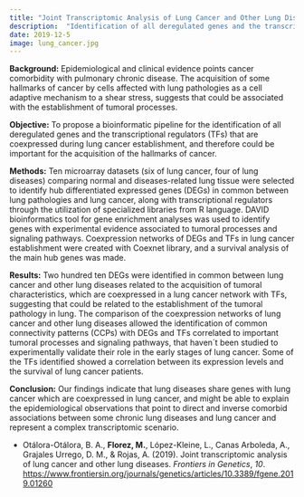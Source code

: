 ```yaml
---
title: "Joint Transcriptomic Analysis of Lung Cancer and Other Lung Diseases"
description:  "Identification of all deregulated genes and the transcriptional regulators (TFs) that are coexpressed during lung cancer"
date: 2019-12-5
image: lung_cancer.jpg
---
```


**Background:** Epidemiological and clinical evidence points cancer comorbidity with pulmonary chronic disease. The acquisition of some hallmarks of cancer by cells affected with lung pathologies as a cell adaptive mechanism to a shear stress, suggests that could be associated with the establishment of tumoral processes.

**Objective:** To propose a bioinformatic pipeline for the identification of all deregulated genes and the transcriptional regulators (TFs) that are coexpressed during lung cancer establishment, and therefore could be important for the acquisition of the hallmarks of cancer.

**Methods:** Ten microarray datasets (six of lung cancer, four of lung diseases) comparing normal and diseases-related lung tissue were selected to identify hub differentiated expressed genes (DEGs) in common between lung pathologies and lung cancer, along with transcriptional regulators through the utilization of specialized libraries from R language. DAVID bioinformatics tool for gene enrichment analyses was used to identify genes with experimental evidence associated to tumoral processes and signaling pathways. Coexpression networks of DEGs and TFs in lung cancer establishment were created with Coexnet library, and a survival analysis of the main hub genes was made.

**Results:** Two hundred ten DEGs were identified in common between lung cancer and other lung diseases related to the acquisition of tumoral characteristics, which are coexpressed in a lung cancer network with TFs, suggesting that could be related to the establishment of the tumoral pathology in lung. The comparison of the coexpression networks of lung cancer and other lung diseases allowed the identification of common connectivity patterns (CCPs) with DEGs and TFs correlated to important tumoral processes and signaling pathways, that haven´t been studied to experimentally validate their role in the early stages of lung cancer. Some of the TFs identified showed a correlation between its expression levels and the survival of lung cancer patients.

**Conclusion:** Our findings indicate that lung diseases share genes with lung cancer which are coexpressed in lung cancer, and might be able to explain the epidemiological observations that point to direct and inverse comorbid associations between some chronic lung diseases and lung cancer and represent a complex transcriptomic scenario.

-   Otálora-Otálora, B. A., **Florez, M.**, López-Kleine, L., Canas Arboleda, A., Grajales Urrego, D. M., & Rojas, A. (2019). Joint transcriptomic analysis of lung cancer and other lung diseases. *Frontiers in Genetics*, *10*. <https://www.frontiersin.org/journals/genetics/articles/10.3389/fgene.2019.01260>
